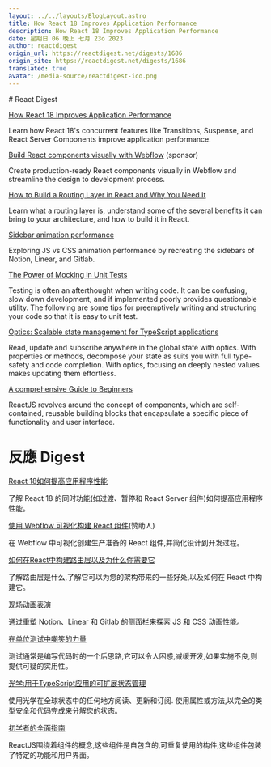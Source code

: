 ```yaml
---
layout: ../../layouts/BlogLayout.astro
title: How React 18 Improves Application Performance
description: How React 18 Improves Application Performance
date: 星期日 06 晚上 七月 23o 2023
author: reactdigest
origin_url: https://reactdigest.net/digests/1686
origin_site: https://reactdigest.net/digests/1686
translated: true
avatar: /media-source/reactdigest-ico.png
---
```



<Reference client:only="react" title="How React 18 Improves Application Performance" url="https://reactdigest.net/digests/1686" />

<Detail client:only="react">
	# React Digest

[How React 18 Improves Application Performance](https://reactdigest.net/link/16153/a24eb3ef-556d-456e-a6a4-25de0a1cd63b/email)

Learn how React 18's concurrent features like Transitions, Suspense, and React Server Components improve application performance.

[Build React components visually with Webflow](https://reactdigest.net/link/16154/a24eb3ef-556d-456e-a6a4-25de0a1cd63b/email) (sponsor)

Create production-ready React components visually in Webflow and streamline the design to development process.

[How to Build a Routing Layer in React and Why You Need It](https://reactdigest.net/link/16155/a24eb3ef-556d-456e-a6a4-25de0a1cd63b/email)

Learn what a routing layer is, understand some of the several benefits it can bring to your architecture, and how to build it in React.

[Sidebar animation performance](https://reactdigest.net/link/16156/a24eb3ef-556d-456e-a6a4-25de0a1cd63b/email)

Exploring JS vs CSS animation performance by recreating the sidebars of Notion, Linear, and Gitlab.

[The Power of Mocking in Unit Tests](https://reactdigest.net/link/16157/a24eb3ef-556d-456e-a6a4-25de0a1cd63b/email)

Testing is often an afterthought when writing code. It can be confusing, slow down development, and if implemented poorly provides questionable utility. The following are some tips for preemptively writing and structuring your code so that it is easy to unit test.

[Optics: Scalable state management for TypeScript applications](https://reactdigest.net/link/16158/a24eb3ef-556d-456e-a6a4-25de0a1cd63b/email)

Read, update and subscribe anywhere in the global state with optics. With properties or methods, decompose your state as suits you with full type-safety and code completion. With optics, focusing on deeply nested values makes updating them effortless.

[A comprehensive Guide to Beginners](https://reactdigest.net/link/16159/a24eb3ef-556d-456e-a6a4-25de0a1cd63b/email)

ReactJS revolves around the concept of components, which are self-contained, reusable building blocks that encapsulate a specific piece of functionality and user interface.


</Detail>

# 反應 Digest

[React 18如何提高应用程序性能](https://reactdigest.net/link/16153/a24eb3ef-556d-456e-a6a4-25de0a1cd63b/email)

了解 React 18 的同时功能(如过渡、暂停和 React Server 组件)如何提高应用程序性能。

[使用 Webflow 可视化构建 React 组件](https://reactdigest.net/link/16154/a24eb3ef-556d-456e-a6a4-25de0a1cd63b/email)(赞助人)

在 Webflow 中可视化创建生产准备的 React 组件,并简化设计到开发过程。

[如何在React中构建路由层以及为什么你需要它](https://reactdigest.net/link/16155/a24eb3ef-556d-456e-a6a4-25de0a1cd63b/email)

了解路由层是什么,了解它可以为您的架构带来的一些好处,以及如何在 React 中构建它。

[现场动画表演](https://reactdigest.net/link/16156/a24eb3ef-556d-456e-a6a4-25de0a1cd63b/email)

通过重塑 Notion、Linear 和 Gitlab 的侧面栏来探索 JS 和 CSS 动画性能。

[在单位测试中嘲笑的力量](https://reactdigest.net/link/16157/a24eb3ef-556d-456e-a6a4-25de0a1cd63b/email)

测试通常是编写代码时的一个后思路,它可以令人困惑,减缓开发,如果实施不良,则提供可疑的实用性。

[光学:用于TypeScript应用的可扩展状态管理](https://reactdigest.net/link/16158/a24eb3ef-556d-456e-a6a4-25de0a1cd63b/email)

使用光学在全球状态中的任何地方阅读、更新和订阅. 使用属性或方法,以完全的类型安全和代码完成来分解您的状态。

[初学者的全面指南](https://reactdigest.net/link/16159/a24eb3ef-556d-456e-a6a4-25de0a1cd63b/email)

ReactJS围绕着组件的概念,这些组件是自包含的,可重复使用的构件,这些组件包装了特定的功能和用户界面。


